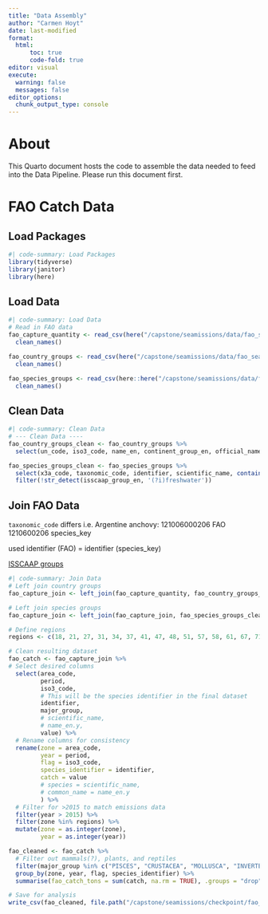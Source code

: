 ```yaml
---
title: "Data Assembly"
author: "Carmen Hoyt"
date: last-modified
format:
  html:
      toc: true
      code-fold: true
editor: visual
execute:
  warning: false
  messages: false
editor_options: 
  chunk_output_type: console
---
```


# About

This Quarto document hosts the code to assemble the data needed to feed into the Data Pipeline. Please run this document first.

# FAO Catch Data

## Load Packages

```r
#| code-summary: Load Packages
library(tidyverse)
library(janitor)
library(here)
```

## Load Data

```r
#| code-summary: Load Data
# Read in FAO data
fao_capture_quantity <- read_csv(here("/capstone/seamissions/data/fao_seafood_production/Capture_Quantity.csv"), show_col_types = FALSE) %>%
  clean_names()

fao_country_groups <- read_csv(here("/capstone/seamissions/data/fao_seafood_production/CL_FI_COUNTRY_GROUPS.csv"), show_col_types = FALSE) %>%
  clean_names()

fao_species_groups <- read_csv(here::here("/capstone/seamissions/data/fao_seafood_production/CL_FI_SPECIES_GROUPS.csv"), show_col_types = FALSE)%>%
  clean_names()
```

## Clean Data

```r
#| code-summary: Clean Data
# --- Clean Data ----
fao_country_groups_clean <- fao_country_groups %>%
  select(un_code, iso3_code, name_en, continent_group_en, official_name_en)

fao_species_groups_clean <- fao_species_groups %>%
  select(x3a_code, taxonomic_code, identifier, scientific_name, contains("_en"), major_group) %>%
  filter(!str_detect(isscaap_group_en, '(?i)freshwater'))
```

## Join FAO Data

`taxonomic_code` differs i.e. Argentine anchovy: 121006000206 FAO 1210600206 species_key

used identifier (FAO) = identifier (species_key)

[ISSCAAP groups](https://www.fao.org/fishery/static/ASFIS/ISSCAAP.pdf)

```r
#| code-summary: Join Data
# Left join country groups
fao_capture_join <- left_join(fao_capture_quantity, fao_country_groups_clean, by = join_by(country_un_code == un_code)) 

# Left join species groups
fao_capture_join <- left_join(fao_capture_join, fao_species_groups_clean, by = join_by(species_alpha_3_code == x3a_code))

# Define regions
regions <- c(18, 21, 27, 31, 34, 37, 41, 47, 48, 51, 57, 58, 61, 67, 71, 77, 81, 87, 88)

# Clean resulting dataset
fao_catch <- fao_capture_join %>%
# Select desired columns
  select(area_code,
         period,
         iso3_code,
         # This will be the species identifier in the final dataset
         identifier,
         major_group,
         # scientific_name,
         # name_en.y,
         value) %>%
  # Rename columns for consistency
  rename(zone = area_code,
         year = period,
         flag = iso3_code,
         species_identifier = identifier,
         catch = value
         # species = scientific_name,
         # common_name = name_en.y
         ) %>%
  # Filter for >2015 to match emissions data
  filter(year > 2015) %>%
  filter(zone %in% regions) %>%
  mutate(zone = as.integer(zone),
         year = as.integer(year))

fao_cleaned <- fao_catch %>%
  # Filter out mammals(?), plants, and reptiles
  filter(major_group %in% c("PISCES", "CRUSTACEA", "MOLLUSCA", "INVERTEBRATA AQUATICA")) %>%
  group_by(zone, year, flag, species_identifier) %>%
  summarise(fao_catch_tons = sum(catch, na.rm = TRUE), .groups = "drop")

# Save for analysis
write_csv(fao_cleaned, file.path("/capstone/seamissions/checkpoint/fao_cleaned_identifier.csv"))
```
